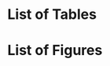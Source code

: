 # List of Tables {.unnumbered}

\vspace{-3 cm}

\listoftables

\newpage

# List of Figures {.unnumbered}

\vspace{-3 cm}

\listoffigures